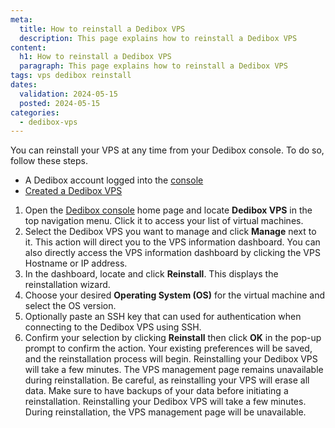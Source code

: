 ```yaml
---
meta:
  title: How to reinstall a Dedibox VPS
  description: This page explains how to reinstall a Dedibox VPS
content:
  h1: How to reinstall a Dedibox VPS
  paragraph: This page explains how to reinstall a Dedibox VPS
tags: vps dedibox reinstall
dates:
  validation: 2024-05-15
  posted: 2024-05-15
categories:
  - dedibox-vps
---
```


You can reinstall your VPS at any time from your Dedibox console. To do so, follow these steps.

<Macro id="requirements" />

- A Dedibox account logged into the [console](https://console.online.net)
- [Created a Dedibox VPS](/dedibox/vps/how-to/create-vps/)

1. Open the [Dedibox console](https://console.online.net/) home page and locate **Dedibox VPS** in the top navigation menu. Click it to access your list of virtual machines.
2. Select the Dedibox VPS you want to manage and click **Manage** next to it. This action will direct you to the VPS information dashboard.
    <Message type="tip">
      You can also directly access the VPS information dashboard by clicking
    	the VPS Hostname or IP address.
    </Message>
3. In the dashboard, locate and click **Reinstall**. This displays the reinstallation wizard.
4. Choose your desired **Operating System (OS)** for the virtual machine and select the OS version.
5. Optionally paste an SSH key that can used for authentication when connecting to the Dedibox VPS using SSH.
6. Confirm your selection by clicking **Reinstall** then click **OK** in the pop-up prompt to confirm the action. Your existing preferences will be saved, and the reinstallation process will begin. Reinstalling your Dedibox VPS will take a few minutes. The VPS management page remains unavailable during reinstallation.
    <Message type="important">
      Be careful, as reinstalling your VPS will erase all data. Make sure to have
	    backups of your data before initiating a reinstallation.
    </Message>
    <Message type="note">
      Reinstalling your Dedibox VPS will take a few minutes. During reinstallation, the VPS management page will be unavailable.
    </Message>